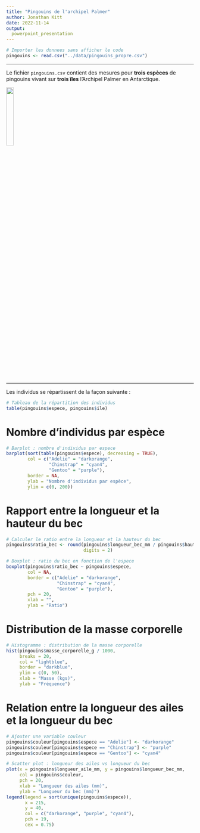 ```yaml
---
title: "Pingouins de l'archipel Palmer"
author: Jonathan Kitt
date: 2022-11-14
output:
  powerpoint_presentation
---
```


```r
# Importer les donnees sans afficher le code
pingouins <- read.csv("../data/pingouins_propre.csv")
```

---

Le fichier `pingouins.csv` contient des mesures pour **trois espèces** de pingouins vivant sur **trois îles** l'Archipel Palmer en Antarctique.


![](../figs/pingouins.png){width="20%"}

---

Les individus se répartissent de la façon suivante : 

```r
# Tableau de la répartition des individus
table(pingouins$espece, pingouins$ile)
```

# Nombre d'individus par espèce 

```r
# Barplot : nombre d'individus par espece 
barplot(sort(table(pingouins$espece), decreasing = TRUE),
        col = c("Adelie" = "darkorange",
                "Chinstrap" = "cyan4",
                "Gentoo" = "purple"),
        border = NA,
        ylab = "Nombre d'individus par espèce",
        ylim = c(0, 200))
```

# Rapport entre la longueur et la hauteur du bec

```r
# Calculer le ratio entre la longueur et la hauteur du bec
pingouins$ratio_bec <- round(pingouins$longueur_bec_mm / pingouins$hauteur_bec_mm,
                             digits = 2)

# Boxplot : ratio du bec en fonction de l'espece
boxplot(pingouins$ratio_bec ~ pingouins$espece,
        col = NA,
        border = c("Adelie" = "darkorange",
                   "Chinstrap" = "cyan4",
                   "Gentoo" = "purple"),
        pch = 20,
        xlab = "",
        ylab = "Ratio")
```

# Distribution de la masse corporelle

```r
# Histogramme : distribution de la masse corporelle
hist(pingouins$masse_corporelle_g / 1000,
     breaks = 20,
     col = "lightblue",
     border = "darkblue",
     ylim = c(0, 50),
     xlab = "Masse (kgs)",
     ylab = "Fréquence")
```

# Relation entre la longueur des ailes et la longueur du bec

```r

# Ajouter une variable couleur 
pingouins$couleur[pingouins$espece == "Adelie"] <- "darkorange"
pingouins$couleur[pingouins$espece == "Chinstrap"] <- "purple"
pingouins$couleur[pingouins$espece == "Gentoo"] <- "cyan4"

# Scatter plot : longueur des ailes vs longueur du bec
plot(x = pingouins$longueur_aile_mm, y = pingouins$longueur_bec_mm,
     col = pingouins$couleur,
     pch = 20,
     xlab = "Longueur des ailes (mm)",
     ylab = "Longueur du bec (mm)")
legend(legend = sort(unique(pingouins$espece)),
       x = 215,
       y = 40,
       col = c("darkorange", "purple", "cyan4"),
       pch = 19,
       cex = 0.75)
```